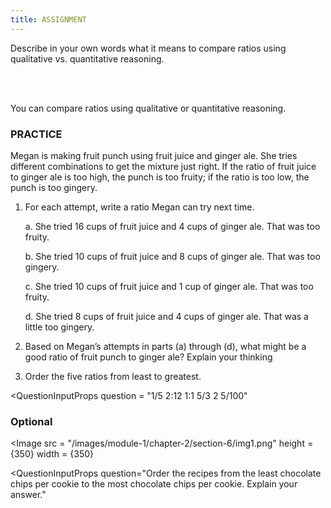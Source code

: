 ```yaml
---
title: ASSIGNMENT
---
```

Describe in your own words what it means to compare ratios using qualitative vs. quantitative reasoning.

<QuestionInputProps></QuestionInputProps>

<br></br>

<Scenario variant="remember">
You can compare ratios using qualitative or quantitative reasoning.
</Scenario>

### PRACTICE
Megan is making fruit punch using fruit juice and ginger ale. She tries different combinations to get the mixture just right. If the ratio of fruit juice to ginger ale is too high, the punch is too fruity; if the ratio is too low, the punch is too gingery.
1.  For each attempt, write a ratio Megan can try next time.

    a. She tried 16 cups of fruit juice and 4 cups of ginger ale. That was too fruity.

    b. She tried 10 cups of fruit juice and 8 cups of ginger ale. That was too gingery.

    c. She tried 10 cups of fruit juice and 1 cup of ginger ale. That was too fruity.

    d. She tried 8 cups of fruit juice and 4 cups of ginger ale. That was a little too gingery.

2. Based on Megan’s attempts in parts (a) through (d), what might be a good ratio of fruit punch to ginger ale? Explain your thinking

<QuestionInputProps></QuestionInputProps>

3. Order the five ratios from least to greatest.

<QuestionInputProps
    question = "1/5  2:12  1:1  5/3 2 5/100"
></QuestionInputProps>

### Optional
<Image
    src = "/images/module-1/chapter-2/section-6/img1.png"
    height = {350}
    width = {350}
></Image>

<QuestionInputProps
    question="Order the recipes from the least chocolate chips per cookie to the most chocolate chips per cookie. Explain your answer."
></QuestionInputProps>